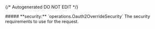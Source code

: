 {/* Autogenerated DO NOT EDIT  */}

<Collapsible>
    ##### **security:** `operations.Oauth2OverrideSecurity`
    The security requirements to use for the request.
    <Collapsible.Break/>
    <Oauth2OverrideSecurity/>
</Collapsible>

